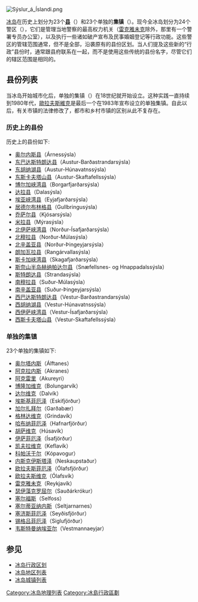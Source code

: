 {{Unreferenced|time=2017-04-30T10:41:42+00:00}}
[[File:Sýslur_á_Íslandi.png|thumb]]
{{Politics of Iceland}}

[[冰岛|冰岛]]在历史上划分为23个'''[[县|县]]'''（{{lang-is|sýslur}}）和23个单独的'''集镇'''（{{lang-is|kaupstaðir}}）。现今全冰岛划分为24个警区（{{lang-is|sýslumaður}}），它们是管理当地警察的最高权力机关（[[雷克雅未克|雷克雅未克]]除外，那里有一个警署专员办公室），以及执行一些诸如破产宣布及民事婚姻登记等行政功能。这些警区的管辖范围通常，但不是全部，沿袭原有的县份区划。当人们提及这些新的“行政”县份时，通常跟县府联系在一起，而不是使用这些传统的县份名字，尽管它们的辖区范围是相同的。

== 县份列表 ==
当冰岛开始城市化后，单独的集镇（{{lang|is|kaupstaðir}}）在18世纪就开始设立。这种实践一直持续到1980年代，[[歐拉夫斯維克|歐拉夫斯維克]]是最后一个在1983年宣布设立的单独集镇。自此以后，有关市镇的法律修改了，都市和乡村市镇的区别从此不复存在。

=== 历史上的县份 ===
历史上的县份如下:

* [[奥尔内斯县|奥尔内斯县]]（Árnessýsla）
* [[东巴达斯特朗达县|东巴达斯特朗达县]]（Austur-Barðastrandarsýsla）
* [[东胡纳湖县|东胡纳湖县]]（Austur-Húnavatnssýsla）
* [[东斯卡夫塔山县|东斯卡夫塔山县]]（Austur-Skaftafellssýsla）
* [[博尔加峡湾县|博尔加峡湾县]]（Borgarfjarðarsýsla）
* [[达拉县|达拉县]]（Dalasýsla）
* [[埃亚峡湾县|埃亚峡湾县]]（Eyjafjarðarsýsla）
* [[居德尔布林格县|居德尔布林格县]]（Gullbringusýsla）
* [[雷克雅未克|乔萨尔县]]（Kjósarsýsla）
* [[米拉县|米拉县]]（Mýrasýsla）
* [[北伊萨峡湾县|北伊萨峡湾县]]（Norður-Ísafjarðarsýsla）
* [[北穆拉县|北穆拉县]]（Norður-Múlasýsla）
* [[北辛盖亚县|北辛盖亚县]]（Norður-Þingeyjarsýsla）
* [[朗加瓦拉县|朗加瓦拉县]]（Rangárvallasýsla）
* [[斯卡加峡湾县|斯卡加峡湾县]]（Skagafjarðarsýsla）
* [[斯奈山半岛赫纳帕达尔县|斯奈山半岛赫纳帕达尔县]]（Snæfellsnes- og Hnappadalssýsla）
* [[斯特朗达县|斯特朗达县]]（Strandasýsla）
* [[南穆拉县|南穆拉县]]（Suður-Múlasýsla）
* [[南辛盖亚县|南辛盖亚县]]（Suður-Þingeyjarsýsla）
* [[西巴达斯特朗达县|西巴达斯特朗达县]]（Vestur-Barðastrandarsýsla）
* [[西胡纳湖县|西胡纳湖县]]（Vestur-Húnavatnssýsla）
* [[西伊萨峡湾县|西伊萨峡湾县]]（Vestur-Ísafjarðarsýsla）
* [[西斯卡夫塔山县|西斯卡夫塔山县]]（Vestur-Skaftafellssýsla）

=== 单独的集镇 ===
23个单独的集镇如下:

*[[奥尔塔内斯|奥尔塔内斯]]（Álftanes）
*[[阿克拉内斯|阿克拉内斯]]（Akranes）
*[[阿克雷里|阿克雷里]]（Akureyri）
*[[博隆加维克|博隆加维克]]（Bolungarvík）
*[[达尔维克|达尔维克]]（Dalvík）
*[[埃斯基菲厄泽|埃斯基菲厄泽]]（Eskifjörður）
*[[加尔扎拜尔|加尔扎拜尔]]（Garðabær）
*[[格林达维克|格林达维克]]（Grindavík）
*[[哈布纳菲厄泽|哈布纳菲厄泽]]（Hafnarfjörður）
*[[胡萨维克|胡萨维克]]（Húsavík）
*[[伊萨菲厄泽|伊萨菲厄泽]]（Ísafjörður）
*[[凯夫拉维克|凯夫拉维克]]（Keflavík）
*[[科帕沃于尔|科帕沃于尔]]（Kópavogur）
*[[内斯克伊斯塔泽|内斯克伊斯塔泽]]（Neskaupstaður）
*[[欧拉夫斯菲厄泽|欧拉夫斯菲厄泽]]（Ólafsfjörður）
*[[欧拉夫斯维克|欧拉夫斯维克]]（Ólafsvík）
*[[雷克雅未克|雷克雅未克]]（Reykjavík）
*[[瑟伊藻克罗屈尔|瑟伊藻克罗屈尔]]（Sauðárkrókur）
*[[塞尔福斯|塞尔福斯]]（Selfoss）
*[[塞尔蒂亚纳内斯|塞尔蒂亚纳内斯]]（Seltjarnarnes）
*[[塞济斯菲厄泽|塞济斯菲厄泽]]（Seyðisfjörður）
*[[锡格吕菲厄泽|锡格吕菲厄泽]]（Siglufjörður）
*[[韦斯特曼纳埃亚尔|韦斯特曼纳埃亚尔]]（Vestmannaeyjar）

== 参见 ==
* [[冰岛行政区划|冰岛行政区划]]
* [[冰岛地区列表|冰岛地区列表]]
* [[冰岛城镇列表|冰岛城镇列表]]

{{冰島主題}}
{{冰岛县份}}

[[Category:冰岛地理列表|Category:冰岛地理列表]]
[[Category:冰島行政區劃|Category:冰島行政區劃]]